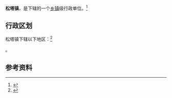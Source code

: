 {{中国乡级行政区|14/07/25/104/000}}

'''松塔镇'''，是{{PRC admin/fullname|14/07/25/104/000|3}}下辖的一个[[乡镇|乡镇]]级行政单位。<ref>{{PRC admin/ref sgc|{{PRC admin/parent|14/07/25/104/000}}}}</ref>

== 行政区划 ==

松塔镇下辖以下地区：<ref>{{PRC admin/ref sgc|14/07/25/104/000}}</ref>

{{PRC admin/children|14/07/25/104/000}}。

== 参考资料 ==

{{reflist}}

{{行政区划小作品}}
{{PRC admin/navcat|14/07/25/104/000}}